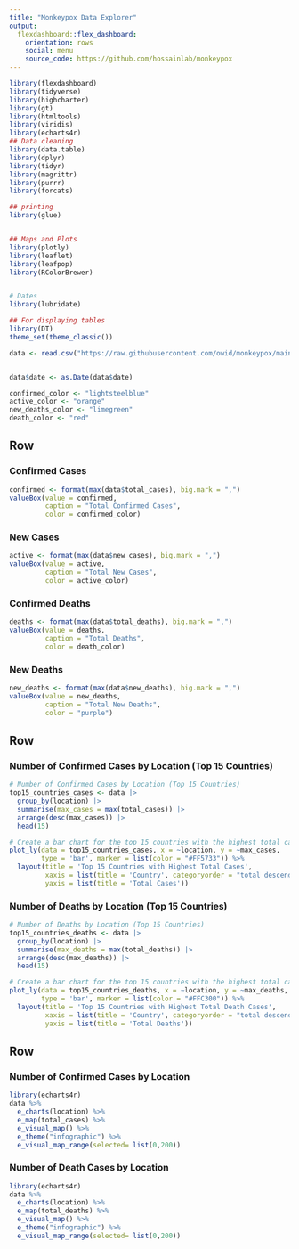---
title: "Monkeypox Data Explorer"
output: 
  flexdashboard::flex_dashboard:
    orientation: rows
    social: menu
    source_code: https://github.com/hossainlab/monkeypox
---

```{r setup, include=FALSE}
library(flexdashboard)
library(tidyverse)
library(highcharter)
library(gt)
library(htmltools)
library(viridis)
library(echarts4r)
## Data cleaning 
library(data.table)
library(dplyr)
library(tidyr)
library(magrittr)
library(purrr)
library(forcats)

## printing 
library(glue)


## Maps and Plots
library(plotly)
library(leaflet)
library(leafpop)
library(RColorBrewer)


# Dates
library(lubridate) 

## For displaying tables
library(DT)
theme_set(theme_classic())
```

```{r, data-import, include=FALSE}
data <- read.csv("https://raw.githubusercontent.com/owid/monkeypox/main/owid-monkeypox-data.csv", stringsAsFactors = T)


data$date <- as.Date(data$date)
```

```{r, colors, include=FALSE}
confirmed_color <- "lightsteelblue"
active_color <- "orange"
new_deaths_color <- "limegreen"
death_color <- "red"
```


Row
-----------------------------------------------------------------------

### Confirmed Cases {.value-box}
```{r}
confirmed <- format(max(data$total_cases), big.mark = ",")
valueBox(value = confirmed, 
         caption = "Total Confirmed Cases", 
         color = confirmed_color)
```


### New Cases {.value-box}
```{r}
active <- format(max(data$new_cases), big.mark = ",")
valueBox(value = active, 
         caption = "Total New Cases", 
         color = active_color)
```

### Confirmed Deaths {.value-box}
```{r}
deaths <- format(max(data$total_deaths), big.mark = ",")
valueBox(value = deaths, 
         caption = "Total Deaths", 
         color = death_color)
```

### New Deaths {.value-box}
```{r}
new_deaths <- format(max(data$new_deaths), big.mark = ",")
valueBox(value = new_deaths, 
         caption = "Total New Deaths", 
         color = "purple")
```


Row 
-----------------------------------------------------------------------
### Number of Confirmed Cases by Location (Top 15 Countries)
```{r, include=FALSE}
# Number of Confirmed Cases by Location (Top 15 Countries)
top15_countries_cases <- data |> 
  group_by(location) |> 
  summarise(max_cases = max(total_cases)) |> 
  arrange(desc(max_cases)) |> 
  head(15)
```

```{r}
# Create a bar chart for the top 15 countries with the highest total cases
plot_ly(data = top15_countries_cases, x = ~location, y = ~max_cases, 
        type = 'bar', marker = list(color = "#FF5733")) %>%
  layout(title = 'Top 15 Countries with Highest Total Cases',
         xaxis = list(title = 'Country', categoryorder = "total descending"),
         yaxis = list(title = 'Total Cases'))

```


### Number of Deaths by Location (Top 15 Countries)
```{r, include = FALSE}
# Number of Deaths by Location (Top 15 Countries)
top15_countries_deaths <- data |> 
  group_by(location) |> 
  summarise(max_deaths = max(total_deaths)) |> 
  arrange(desc(max_deaths)) |> 
  head(15)
```

```{r}
# Create a bar chart for the top 15 countries with the highest total cases
plot_ly(data = top15_countries_deaths, x = ~location, y = ~max_deaths, 
        type = 'bar', marker = list(color = "#FFC300")) %>%
  layout(title = 'Top 15 Countries with Highest Total Death Cases',
         xaxis = list(title = 'Country', categoryorder = "total descending"),
         yaxis = list(title = 'Total Deaths'))
```



Row 
-----------------------------------------------------------------------
### Number of Confirmed Cases by Location {data-width=700}

```{r}
library(echarts4r)
data %>%
  e_charts(location) %>%
  e_map(total_cases) %>%
  e_visual_map() %>%
  e_theme("infographic") %>%
  e_visual_map_range(selected= list(0,200))
```


### Number of Death Cases by Location {data-width=700}

```{r}
library(echarts4r)
data %>%
  e_charts(location) %>%
  e_map(total_deaths) %>%
  e_visual_map() %>%
  e_theme("infographic") %>%
  e_visual_map_range(selected= list(0,200))
```
